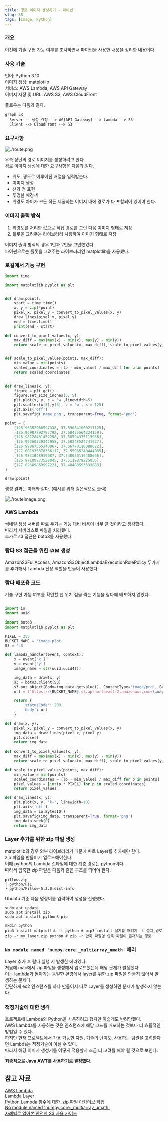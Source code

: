 ```yaml
---
title: 경로 이미지 생성하기 - 파이썬
slug: 38
tags: [Image, Python]
---
```


### 개요

이전에 기술 구현 가능 여부를 조사하면서 파이썬을 사용한 내용을 정리한 내용이다.   

### 사용 기술

언어: Python 3.10  
이미지 생성: matplotlib  
서비스: AWS Lambda, AWS API Gateway  
이미지 저장 및 URL: AWS S3, AWS CloudFront  

플로우는 다음과 같다.  

```mermaid
graph LR
  Server -- 생성 요청 --> AG[API Gateway] --> Lambda --> S3
  Client --> CloudFront --> S3
```

### 요구사항

![./route.png](./route.png)

우측 상단의 경로 이미지를 생성하려고 한다.  
경로 이미지 생성에 대한 요구사항은 다음과 같다.

- 위도, 경도로 이루어진 배열을 입력받는다. 
- 이미지 생성
- 선과 점 표현
- 투명한 배경색
- 위경도 차이가 크든 작든 제공하는 이미지 내에 경로가 다 포함되어 있어야 한다.  

### 이미지 출력 방식

1. 위경도를 처리한 값으로 직접 경로를 그린 다음 이미지 형태로 저장
2. 플롯을 그려주는 라이브러리 사용하여 이미지 형태로 저장

이미지 출력 방식의 경우 1번과 2번을 고민했었다.  
파이썬으로는 플롯을 그려주는 라이브러리인 matplotlib을 사용했다.  

### 로컬에서 기능 구현

```python
import time

import matplotlib.pyplot as plt


def draw(point):
    start = time.time()
    x, y = zip(*point)
    pixel_x, pixel_y = convert_to_pixel_values(x, y)
    draw_lines(pixel_x, pixel_y)
    end = time.time()
    print(end - start)
    
def convert_to_pixel_values(x, y):
    max_diff = max(max(x) - min(x), max(y) - min(y))
    return scale_to_pixel_values(x, max_diff), scale_to_pixel_values(y, max_diff)


def scale_to_pixel_values(points, max_diff):
    min_value = min(points)
    scaled_coordinates = [(p - min_value) / max_diff for p in points]
    return scaled_coordinates


def draw_lines(x, y):
    figure = plt.gcf()
    figure.set_size_inches(5, 5)
    plt.plot(x, y, c = 'w',linewidth=5)
    plt.scatter(x[3],y[3], c = 'w', s = 125)
    plt.axis('off')
    plt.savefig('name.png', transparent=True, format='png')

point = [
    [126.96352960597338, 37.590841000217125],
    [126.96987292787792, 37.58435564234159],
    [126.98128481452298, 37.58594375113966],
    [126.99360339342958, 37.58248524741927],
    [126.99867565340067, 37.56778118088622],
    [127.001935378366117, 37.55985240444085],
    [126.9831048919687, 37.548030119488665],
    [126.97189273528845, 37.5119879225856],
    [127.02689859997221, 37.48488593333883]
]

draw(point)
```

생성 결과는 아래와 같다. (예시를 위해 검은색으로 출력)

![./routeImage.png](./routeImage.png)

### AWS Lambda

썸네일 생성 서버를 따로 두기는 기능 대비 비용이 너무 클 것이라고 생각했다.  
따라서 서버리스로 파일을 처리했다.  
추가로 s3 접근은 boto3를 사용했다.  

### 람다 S3 접근을 위한 IAM 생성

AmazonS3FullAccess, AmazonS3ObjectLambdaExecutionRolePolicy 두가지를 추가해서 Lambda 전용 역할을 만들어 사용했다.  

### 람다 배포용 코드

기술 구현 가능 여부를 확인할 땐 위치 점을 찍는 기능을 람다에 배포하지 않았다.  

```python

import io
import uuid

import boto3
import matplotlib.pyplot as plt

PIXEL = 255
BUCKET_NAME = 'image-plot'
S3 = 's3'

def lambda_handler(event, context):
    x = event['x']
    y = event['y']
    image_name = str(uuid.uuid4())

    img_data = draw(x, y)
    s3 = boto3.client(S3)
    s3.put_object(Body=img_data.getvalue(), ContentType='image/png', Bucket=BUCKET_NAME, Key=image_name)
    url = f'https://{BUCKET_NAME}.s3.ap-northeast-2.amazonaws.com/{image_name}'

    return {
        'statusCode': 200,
        'body': url
    }

def draw(x, y):
    pixel_x, pixel_y = convert_to_pixel_values(x, y)
    img_data = draw_lines(pixel_x, pixel_y)
    plt.close()
    return img_data

def convert_to_pixel_values(x, y):
    max_diff = max(max(x) - min(x), max(y) - min(y))
    return scale_to_pixel_values(x, max_diff), scale_to_pixel_values(y, max_diff)

def scale_to_pixel_values(points, max_diff):
    min_value = min(points)
    scaled_coordinates = [(p - min_value) / max_diff for p in points]
    pixel_values = [int(p * PIXEL) for p in scaled_coordinates]
    return pixel_values

def draw_lines(x, y):
    plt.plot(x, y, 'k-', linewidth=10)
    plt.axis('off')
    img_data = io.BytesIO()
    plt.savefig(img_data, transparent=True, format='png')
    img_data.seek(0)
    return img_data

```

### Layer 추가를 위한 zip 파일 생성

matplotlib의 경우 외부 라이브러리기 때문에 따로 Layer를 추가해야 한다.  
zip 파일을 만들어서 업로드해야한다.  
이때 python의 Lambda 런타임에 대한 계층 경로는 python이다.  
따라서 압축한 zip 파일은 다음과 같은 구조를 띄어야 한다.  

```
pillow.zip
│ python/PIL
└ python/Pillow-5.3.0.dist-info
```

Ubuntu 기준 다음 명령어를 입력하여 생성을 진행했다.  

```
sudo apt update
sudo apt install zip
sudo apt install python3-pip

mkdir python
pip3 install matplotlib -t python # pip3 install 설치할_패키지 -t 설치_경로
zip -r my_layer.zip python # zip -r 압축_파일명 압축_파일이_존재하는_경로
```

### `No module named 'numpy.core._multiarray_umath'` 에러

Layer 추가 후 람다 실행 시 발생한 에러였다.  
처음에 mac에서 zip 파일을 생성해서 업로드했는데 해당 문제가 발생했다.  
이는 lambda가 돌아가는 동일한 환경에서 layer를 위한 zip 파일을 만들지 않아서 발생하는 문제다.  
간단하게 ec2 인스턴스를 하나 만들어서 따로 Layer를 생성하면 문제가 발생하지 않는다.  

### 적정기술에 대한 생각

프로젝트에 Lambda와 Python을 사용하려고 했지만 아쉽게도 반려당했다.  
AWS Lambda를 사용하는 것은 인스턴스에 해당 코드를 배포하는 것보다 더 효율적인 방법일 수 있다.  
하지만 현재 프로젝트에서 가용 가능한 자원, 기술의 난이도, 사용하는 팀원을 고려한다면 Lambda는 적정기술이 아닐 수 있다.  
따라서 해당 이미지 생성기를 어떻게 적용할지 조금 더 고려를 해야 될 것으로 보인다.  

**최종적으로 Java AWT를 사용하기로 결정했다.**

## 참고 자료

[AWS Lambda](https://aws.amazon.com/ko/lambda/)  
[Lambda Layer](https://docs.aws.amazon.com/ko_kr/lambda/latest/dg/configuration-layers.html)  
[Python Lambda 함수에 대한 .zip 파일 아카이브 작업](https://docs.aws.amazon.com/ko_kr/lambda/latest/dg/python-package.html)  
[No module named 'numpy.core._multiarray_umath'](https://gist.github.com/ksmin23/0f3f243408a8497f766b43cf589fea7b)  
[사례별로 알아본 안전한 S3 사용 가이드](https://techblog.woowahan.com/6217/)
